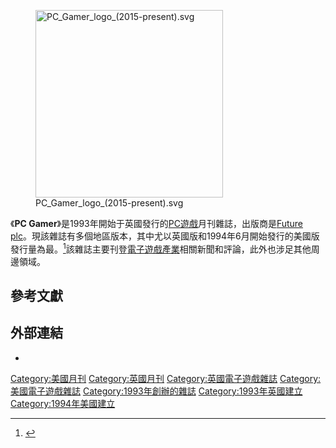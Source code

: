 {{not|電腦玩家}}
{{NoteTA
| G1=Games
}}
[[File:PC_Gamer_logo_(2015-present).svg|300px]]

《'''PC Gamer'''》是1993年開始于英國發行的[[PC遊戲|PC遊戲]]月刊雜誌，出版商是[[Future_plc|Future plc]]。現該雜誌有多個地區版本，其中尤以英國版和1994年6月開始發行的美國版發行量為最。<ref name="background_uk">{{cite web|url=http://www.futureplc.com/what-we-do/international-licensing/home/titles/PCG|title=PC Gamer|publisher=Future plc|accessdate=2007-09-27|archive-date=2011-09-25|archive-url=https://web.archive.org/web/20110925124929/http://www.futureplc.com/what-we-do/international-licensing/home/titles/PCG|dead-url=no}}</ref>該雜誌主要刊登[[電子遊戲產業|電子遊戲產業]]相關新聞和評論，此外也涉足其他周邊領域。

== 參考文獻 ==
{{reflist|1}}

== 外部連結 ==

* {{Official website|http://www.pcgamer.com/}}

{{Video Game Critics}}
{{DEFAULTSORT:PC Gamer}}
[[Category:美國月刊|Category:美國月刊]]
[[Category:英國月刊|Category:英國月刊]]
[[Category:英國電子遊戲雜誌|Category:英國電子遊戲雜誌]]
[[Category:美國電子遊戲雜誌|Category:美國電子遊戲雜誌]]
[[Category:1993年創辦的雜誌|Category:1993年創辦的雜誌]]
[[Category:1993年英國建立|Category:1993年英國建立]]
[[Category:1994年美國建立|Category:1994年美國建立]]

{{videogame-mag-stub}}